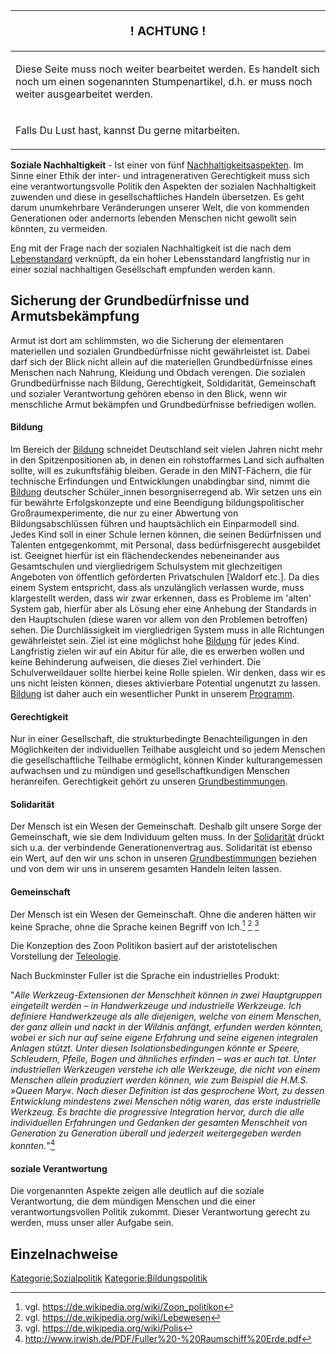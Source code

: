 {| class="wikitable"
|-
!                <big>! ACHTUNG !</big>
|-
| Diese Seite muss noch weiter bearbeitet werden. Es handelt sich noch um einen sogenannten Stumpenartikel, d.h. er muss noch weiter ausgearbeitet werden.
|-
| Falls Du Lust hast, kannst Du gerne mitarbeiten.
|}

'''Soziale Nachhaltigkeit''' - Ist einer von fünf [[Nachhaltigkeit|Nachhaltigkeitsaspekten]]. Im Sinne einer Ethik der inter- und intragenerativen Gerechtigkeit muss sich eine verantwortungsvolle Politik den Aspekten der sozialen Nachhaltigkeit zuwenden und diese in gesellschaftliches Handeln übersetzen. Es geht darum unumkehrbare Veränderungen unserer Welt, die von kommenden Generationen oder andernorts lebenden Menschen nicht gewollt sein könnten, zu vermeiden.

Eng mit der Frage nach der sozialen Nachhaltigkeit ist die nach dem [[Lebenstandard]] verknüpft, da ein hoher Lebensstandard langfristig nur in einer sozial nachhaltigen Gesellschaft empfunden werden kann.

== Sicherung der Grundbedürfnisse und Armutsbekämpfung ==
Armut ist dort am schlimmsten, wo die Sicherung der elementaren materiellen und sozialen Grundbedürfnisse nicht gewährleistet ist. Dabei darf sich der Blick nicht allein auf die materiellen Grundbedürfnisse eines Menschen nach Nahrung, Kleidung und Obdach verengen. Die sozialen Grundbedürfnisse nach Bildung, Gerechtigkeit, Soldidarität, Gemeinschaft und sozialer Verantwortung gehören ebenso in den Blick, wenn wir menschliche Armut bekämpfen und Grundbedürfnisse befriedigen wollen.
 
==== Bildung ====
Im Bereich der [[Bildung]] schneidet Deutschland seit vielen Jahren nicht mehr in den Spitzenpositionen ab, in denen ein rohstoffarmes Land sich aufhalten sollte, will es zukunftsfähig bleiben. Gerade in den MINT-Fächern, die für technische Erfindungen und Entwicklungen unabdingbar sind, nimmt die [[Bildung]] deutscher Schüler_innen besorgniserregend ab. Wir setzen uns ein für bewährte Erfolgskonzepte und eine Beendigung bildungspolitischer Großraumexperimente, die nur zu einer Abwertung von Bildungsabschlüssen führen und hauptsächlich ein Einparmodell sind. Jedes Kind soll in einer Schule lernen können, die seinen Bedürfnissen und Talenten entgegenkommt, mit Personal, dass bedürfnisgerecht ausgebildet ist. Geeignet hierfür ist ein flächendeckendes nebeneinander aus Gesamtschulen und viergliedrigem Schulsystem mit glechzeitigen Angeboten von öffentlich geförderten Privatschulen [Waldorf etc.]. Da dies einem System entspricht, dass als unzulänglich verlassen wurde, muss klargestellt werden, dass wir zwar erkennen, dass es Probleme im 'alten' System gab, hierfür aber als Lösung eher eine Anhebung der Standards in den Hauptschulen (diese waren vor allem von den Problemen betroffen) sehen. Die Durchlässigkeit im viergliedrigen System muss in alle Richtungen gewährleistet sein. Ziel ist eine möglichst hohe [[Bildung]] für jedes Kind.
Langfristig zielen wir auf ein Abitur für alle, die es erwerben wollen und keine Behinderung aufweisen, die dieses Ziel verhindert. Die Schulverweildauer sollte hierbei keine Rolle spielen. Wir denken, dass wir es uns nicht leisten können, dieses aktivierbare Potential ungenutzt zu lassen.
[[Bildung]] ist daher auch ein wesentlicher Punkt in unserem [[Programm:Program_konkret|Programm]].

==== Gerechtigkeit ====
Nur in einer Gesellschaft, die strukturbedingte Benachteiligungen in den Möglichkeiten der individuellen Teilhabe ausgleicht und so jedem Menschen die gesellschaftliche Teilhabe ermöglicht, können Kinder kulturangemessen aufwachsen und zu mündigen und gesellschaftkundigen Menschen heranreifen. Gerechtigkeit gehört zu unseren [[Grundbestimmungen]].

==== Solidarität ====
Der Mensch ist ein Wesen der Gemeinschaft. Deshalb gilt unsere Sorge der Gemeinschaft, wie sie dem Individuum gelten muss. In der [[Solidarität]] drückt sich u.a. der verbindende Generationenvertrag aus. Solidarität ist ebenso ein Wert, auf den wir uns schon in unseren [[Grundbestimmungen]] beziehen und von dem wir uns in unserem gesamten Handeln leiten lassen.

==== Gemeinschaft ====
Der Mensch ist ein Wesen der Gemeinschaft. Ohne die anderen hätten wir keine Sprache, ohne die Sprache keinen Begriff von Ich.<ref>vgl. https://de.wikipedia.org/wiki/Zoon_politikon</ref> <ref>vgl. https://de.wikipedia.org/wiki/Lebewesen</ref> <ref>vgl. https://de.wikipedia.org/wiki/Polis</ref>

Die Konzeption des Zoon Politikon basiert auf der aristotelischen Vorstellung der [https://de.wikipedia.org/wiki/Teleologie Teleologie].

Nach Buckminster Fuller ist die Sprache ein industrielles Produkt:

"''Alle Werkzeug-Extensionen der Menschheit können in zwei Hauptgruppen eingeteilt werden – in Handwerkzeuge und industrielle Werkzeuge. Ich definiere Handwerkzeuge als alle diejenigen, welche von einem Menschen, der ganz allein und nackt in der Wildnis anfängt, erfunden werden könnten, wobei er sich nur auf seine eigene Erfahrung und seine eigenen integralen Anlagen stützt. Unter diesen Isolationsbedingungen könnte er Speere, Schleudern, Pfeile, Bogen und ähnliches erfinden – was er auch tat. Unter industriellen Werkzeugen verstehe ich alle Werkzeuge, die nicht von einem Menschen allein produziert werden können, wie zum Beispiel die H.M.S. »Queen Mary«. Nach dieser Definition ist das gesprochene Wort, zu dessen Entwicklung mindestens zwei Menschen nötig waren, das erste industrielle Werkzeug. Es brachte die progressive Integration hervor, durch die alle individuellen Erfahrungen und Gedanken der gesamten Menschheit von Generation zu Generation überall und jederzeit weitergegeben werden konnten.''"<ref>http://www.irwish.de/PDF/Fuller%20-%20Raumschiff%20Erde.pdf</ref>

==== soziale Verantwortung ====
Die vorgenannten Aspekte zeigen alle deutlich auf die soziale Verantwortung, die dem mündigen Menschen und die einer verantwortungsvollen Politik zukommt. Dieser Verantwortung gerecht zu werden, muss unser aller Aufgabe sein.

== Einzelnachweise ==
<references />

[[Kategorie:Sozialpolitik]]
[[Kategorie:Bildungspolitik]]